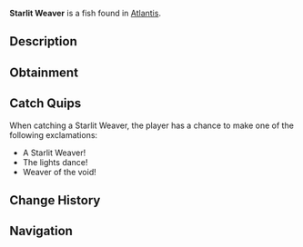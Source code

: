{{FishInfobox
|image          = Starlit Weaver.png
|rarity         = Rare
|sea            = First Sea
|location       = [[Atlantis]]
|sublocation    = 
|sources        = Fishing Rod
|radar_location = 
|xp             = 500
|weather        = Clear
|time           = Night
|season         = 
|bait           = Deep Coral
|base_weight    = 40
|base_value     = 800
|weight_range   = 20
|base_chance    = 10
|base_resil     = 25
}}
'''Starlit Weaver''' is a {{Rarity|Rare}} fish found in [[Atlantis]].

== Description ==
{{Description|These ethereal fish trail strands of bioluminescent light that weave complex patterns in the water. The patterns are said to map the currents of magical energy flowing through the abyss.|Bestiary Entry}}

== Obtainment ==
{{Description|Ethereal Abyss Pool|Bestiary Hint}}
{{Fish Availability|
Atlantis/Ethereal Abyss
|top_rods      = 
Leviathan's Fang Rod\78529.75\130434.15;
Free Spirit Rod\68711.31\123701.56;
Trident Rod\67198.59\120978.21;
Ethereal Prism Rod\56602.18\77373.76;
No-Life Rod\55032.09\86374.16;
Plastic Rod\44300.51\50573.45;
Krampus's Rod\52882.37\59006.4;
Magma Rod\51526.42\57493.42;
Seraphic Rod\54703.64\77591.97;
Fungal Rod\36428.38\64758.14;
Antler Rod\32307.19\56662.75;
Long Rod\32986.74\66085.63;
Rod Of The Forgotten Fang\51091.85\75059.36;
Challenger's Rod\49540.69\75152.97;
Rod Of The Exalted One\46223\73803.56;
Rod Of The Depths\45830.07\72524.57;
Zeus Rod\44985.02\71593.75;
Verdant Shear Rod\44170.31\68574.57;
Blazebringer Rod\42748.83\72145.03;
Depthseeker Rod\40744.76\67642.56;
Avalanche Rod\36665.33\62705.8;
Volcanic Rod\35827.48\64500.53;
Steady Rod\14515.4\24206.31
|recommended   = Trident Rod
}}

== Catch Quips ==
When catching a Starlit Weaver, the player has a chance to make one of the following exclamations:
* A Starlit Weaver!
* The lights dance!
* Weaver of the void!

== Change History ==
{{Change History|{{subst:Current Version}}}}

== Navigation ==
{{Fish Navbox|Atlantis}}
